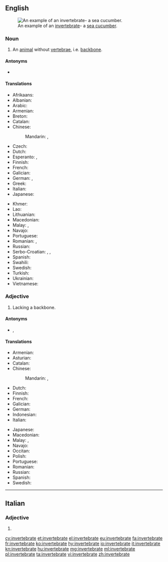 ==English==
{{wikipedia}}
[[Image:Thelenota ananas.jpg|thumb|An example of an [[invertebrate]]- a [[sea cucumber]].]]

===Noun===
{{en-noun}}

# An [[animal]] without [[vertebra]]e, i.e. [[backbone]].

====Antonyms====
* {{l/en|vertebrate}}

====Translations====
{{trans-top|animal without backbone}}
* Afrikaans: {{t|af|invertebraat}}
* Albanian: {{t|sq|invertebrore|m}}
* Arabic: {{t|ar|لا فقاري}}
* Armenian: {{t|hy|անողնաշար|sc=Armn}}
* Breton: {{t|br|divellkeineg|m}}
* Catalan: {{t|ca|invertebrat|m}}
* Chinese:
*: Mandarin: {{t+|cmn|無脊椎動物|sc=Hani}}, {{t|cmn|无脊椎动物|tr=wújǐzhuī dòngwù|sc=Hani}}
* Czech: {{t|cs|bezobratlý|m}}
* Dutch: {{t|nl|ongewervelde}}
* Esperanto: {{t|eo|malvertebrulo}}, {{t|eo|senvertebrulo}}
* Finnish: {{t|fi|selkärangaton}}
* French: {{t+|fr|invertébré|m}}
* Galician: {{t|gl|invertebrado|m}}
* German: {{t|de|Invertebrat|n}}, {{t|de|Wirbelloses|n}}
* Greek: {{t+|el|ασπόνδυλο|n|sc=Grek}}
* Italian: {{t|it|invertebrato|m}}
* Japanese: {{t+|ja|無脊椎動物|tr=むせきついどうぶつ, musekitsui dōbutsu|sc=Jpan}}
{{trans-mid}}
* Khmer: {{t|km|សត្វឥតឆ្អឹងកង|tr=sat it che eng kong|sc=Khmr}}
* Lao: {{t|lo|ສັດບໍ່ມີກະດູກສັນຫລັງ|tr=sad bomi kaduk sanlang|sc=Laoo}}
* Lithuanian: {{t|lt|bestuburis|m}}
* Macedonian: {{t|mk|безрбетнички|m|tr=bezrbétnički}}
* Malay: {{t|ms|haiwan invertebrat}}, {{t|ms|invertebrat}}
* Navajo: {{t|nv|chʼosh bíígháán ádaadinígíí}}
* Portuguese: {{t+|pt|invertebrado|m}}
* Romanian: {{t+|ro|nevertebrată|f}}, {{t+|ro|nevertebrat|m}}
* Russian: {{t+|ru|беспозвоночное|n|tr=bespozvonóčnoje}}
* Serbo-Croatian: {{t+|sh|beskičmenjak|m}}, {{t+|sh|beskičmen|m}}, {{t|sh|beskralješnjak|m}}
* Spanish: {{t+|es|invertebrado|m}}
* Swahili: {{t|sw|wasouti}}
* Swedish: {{t+|sv|ryggradslöst djur|n}}
* Turkish: {{t+|tr|omurgasız}}
* Ukrainian: {{t|uk|безхребетна тварина|f|tr=bezkhrebetna tvaryna|sc=Cyrl}}
* Vietnamese: {{t|vi|động vật không xương sống}}
{{trans-bottom}}

===Adjective===
{{en-adj}}

# Lacking a backbone.

====Antonyms====
* {{l/en|vertebrate}}, {{l/en|vertebrated}}

====Translations====
{{trans-top|lacking backbone}}
* Armenian: {{t|hy|անողնաշար|sc=Armn}}
* Asturian: {{t+|ast|invertebráu}}
* Catalan: {{t|ca|invertebrat}}
* Chinese:
*: Mandarin: {{t|cmn|無脊椎|sc=Hani}}, {{t+|cmn|无脊椎|tr=wújǐzhuī|sc=Hani}}
* Dutch: {{t|nl|ongewerveld}}
* Finnish: {{t|fi|selkärangaton}}
* French: {{t+|fr|invertébré}}
* Galician: {{t|gl|invertebrado}}
* German: {{t|de|wirbellos}}
* Indonesian: {{t+|id|invertebrata}}
* Italian: {{t|it|invertebrato}}
{{trans-mid}}
* Japanese: {{t|ja|無脊椎|tr=むせきつい, musekitsui|sc=Jpan}}
* Macedonian: {{t|mk|безрбетник|m|tr=bez'rbetnik}}
* Malay: {{t|ms|tidak bertulang belakang}}, {{t|ms|invertebrat}}
* Navajo: {{t|nv|bíígháán ádaadinígíí}}
* Occitan: {{t|oc|invertebrat}}
* Polish: {{t|pl|bezkręgowiec}}
* Portuguese: {{t+|pt|invertebrado}}
* Romanian: {{t+|ro|nevertebrat|m|n}}
* Russian: {{t+|ru|беспозвоночный|tr=bespozvonóčnyj}}
* Spanish: {{t+|es|invertebrado}}
* Swedish: {{t+|sv|ryggradslös}}
{{trans-bottom}}

----

==Italian==

===Adjective===
{{head|it|adjective form}}

# {{feminine plural of|invertebrato|lang=it}}

[[cy:invertebrate]]
[[et:invertebrate]]
[[el:invertebrate]]
[[eu:invertebrate]]
[[fa:invertebrate]]
[[fr:invertebrate]]
[[ko:invertebrate]]
[[hy:invertebrate]]
[[io:invertebrate]]
[[it:invertebrate]]
[[kn:invertebrate]]
[[hu:invertebrate]]
[[mg:invertebrate]]
[[ml:invertebrate]]
[[pl:invertebrate]]
[[ta:invertebrate]]
[[vi:invertebrate]]
[[zh:invertebrate]]